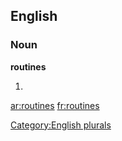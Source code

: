
==English==

===Noun===
'''routines'''

# {{plural of|[[routine]]}}

[[Category:English plurals]]

[[ar:routines]]
[[fr:routines]]